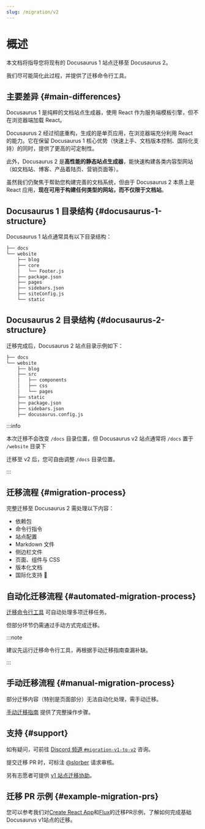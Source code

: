 ```yaml
---
slug: /migration/v2
---
```


# 概述

本文档将指导您将现有的 Docusaurus 1 站点迁移至 Docusaurus 2。

我们尽可能简化此过程，并提供了迁移命令行工具。

## 主要差异 {#main-differences}

Docusaurus 1 是纯粹的文档站点生成器，使用 React 作为服务端模板引擎，但不在浏览器端加载 React。

Docusaurus 2 经过彻底重构，生成的是单页应用，在浏览器端充分利用 React 的能力。它在保留 Docusaurus 1 核心优势（快速上手、文档版本控制、国际化支持）的同时，提供了更高的可定制性。

此外，Docusaurus 2 是**高性能的静态站点生成器**，能快速构建各类内容型网站（如文档站、博客、产品着陆页、营销页面等）。

虽然我们仍聚焦于帮助您构建完善的文档系统，但由于 Docusaurus 2 本质上是 React 应用，**现在可用于构建任何类型的网站，而不仅限于文档站**。

## Docusaurus 1 目录结构 {#docusaurus-1-structure}

Docusaurus 1 站点通常具有以下目录结构：

```bash
├── docs
└── website
    ├── blog
    ├── core
    │   └── Footer.js
    ├── package.json
    ├── pages
    ├── sidebars.json
    ├── siteConfig.js
    └── static
```

## Docusaurus 2 目录结构 {#docusaurus-2-structure}

迁移完成后，Docusaurus 2 站点目录示例如下：

```sh
├── docs
└── website
    ├── blog
    ├── src
    │   ├── components
    │   ├── css
    │   └── pages
    ├── static
    ├── package.json
    ├── sidebars.json
    ├── docusaurus.config.js
```

:::info

本次迁移不会改变 `/docs` 目录位置，但 Docusaurus v2 站点通常将 `/docs` 置于 `/website` 目录下

迁移至 v2 后，您可自由调整 `/docs` 目录位置。

:::

## 迁移流程 {#migration-process}

完整迁移至 Docusaurus 2 需处理以下内容：

- 依赖包
- 命令行指令
- 站点配置
- Markdown 文件
- 侧边栏文件
- 页面、组件与 CSS
- 版本化文档
- 国际化支持 🚧

## 自动化迁移流程 {#automated-migration-process}

[迁移命令行工具](./migration-automated.mdx) 可自动处理多项迁移任务。

但部分环节仍需通过手动方式完成迁移。

:::note

建议先运行迁移命令行工具，再根据手动迁移指南查漏补缺。

:::

## 手动迁移流程 {#manual-migration-process}

部分迁移内容（特别是页面部分）无法自动化处理，需手动迁移。

[手动迁移指南](./migration-manual.mdx) 提供了完整操作步骤。

## 支持 {#support}

如有疑问，可前往 [Discord 频道 `#migration-v1-to-v2`](https://discord.gg/C3P6CxMMxY) 咨询。

提交迁移 PR 时，可标注 [@slorber](https://github.com/slorber) 请求审核。

另有志愿者可提供 [v1 站点迁移协助](https://github.com/facebook/docusaurus/issues/1834)。

## 迁移 PR 示例 {#example-migration-prs}

您可以参考我们对[Create React App](https://github.com/facebook/create-react-app/pull/7785)和[Flux](https://github.com/facebook/flux/pull/471)的迁移PR示例，了解如何完成基础Docusaurus v1站点的迁移。